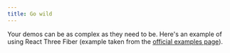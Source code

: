 ```yaml
---
title: Go wild
---
```


Your demos can be as complex as they need to be. Here's an example of using React Three Fiber (example taken from the [official examples page](https://r3f.docs.pmnd.rs/getting-started/examples)).

<code src="./snippets/threeJs/ReactEllipseCurve.jsx" />
